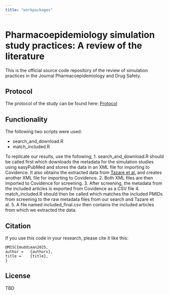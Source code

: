 ```yaml
---
title: "workpackages"
---
```


# Pharmacoepidemiology simulation study practices: A review of the literature

This is the official source code repository of the review of simulation practices in the Journal Pharmacoepidemiology and Drug Safety.

## Protocol

The protocol of the study can be found here: [Protocol](2.1.a_i.emulat_sim_brief/reports/emulat_sim_protocol.pdf)

## Functionality

The following two scripts were used:

-   search_and_download.R
-   match_included.R

To replicate our results, use the following; 1. search_and_download.R should be called first which downloads the metadata for the simulation studies using easyPubMed and stores the data in an XML file for importing to Covidence. It also obtains the extracted data from [Tazare et al.](https://doi.org/10.1002/pds.5856) and creates another XML file for importing to Covidence. 2. Both XML files are then imported to Covidence for screening. 3. After screening, the metadata from the included articles is exported from Covidence as a CSV file 4. match_included.R should then be called which matches the included PMIDs from screening to the raw metadata files from our search and Tazare et al. 5. A file named included_final.csv then contains the included articles from which we extracted the data.

## Citation

If you use this code in your research, please cite it like this:

```         
@MISC{muddiman2025,
author =   {authors},
title =    {title},
}
```

## License

TBD

